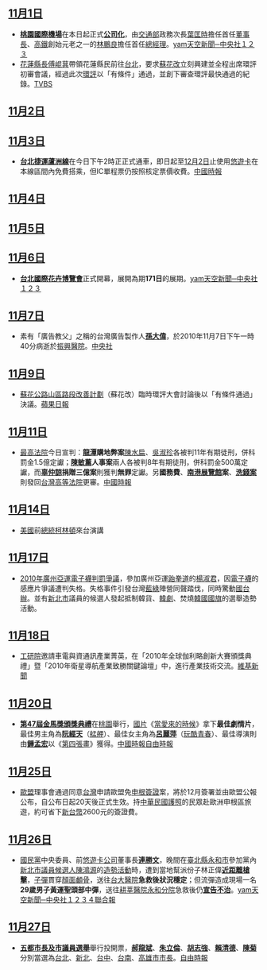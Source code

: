 {{vfd|[[Wikipedia:頁面存廢討論/記錄/2022/06/17#2022年6月臺灣|比較標準]]提刪|date=2022/06/18}}
<noinclude>{{MonthInTaiwan|2010|11}}</noinclude>

==[[11月1日|11月1日]]==
*'''[[臺灣桃園國際機場|桃園國際機場]]'''在本日起正式'''[[桃園國際機場公司|公司化]]'''，由[[中華民國交通部|交通部]]政務次長[[葉匡時|葉匡時]]擔任首任[[董事長|董事長]]、[[台灣高速鐵路|高鐵]]創始元老之一的[[林鵬良|林鵬良]]擔任首任[[總經理|總經理]]。[http://n.yam.com/cna/life/201011/20101101216184.html yam天空新聞─中央社１]{{Wayback|url=http://n.yam.com/cna/life/201011/20101101216184.html |date=20190822034642 }}[http://n.yam.com/cna/life/201011/20101101212500.html ２]{{Wayback|url=http://n.yam.com/cna/life/201011/20101101212500.html |date=20190822034607 }}[http://n.yam.com/rti/fn/201011/20101101212111.html ３]{{Wayback|url=http://n.yam.com/rti/fn/201011/20101101212111.html |date=20190822034606 }}
*[[花蓮縣縣長|花蓮縣長]][[傅崐萁|傅崐萁]]帶領花蓮縣民前往[[台北|台北]]，要求[[蘇花改|蘇花改]]立刻興建並全程出席環評初審會議，經過此次[[環評|環評]]以「有條件」通過，並創下審查環評最快通過的紀錄。[http://www.tvbs.com.tw/NEWS/NEWS_LIST.asp?no=yuhan081120101101192845 TVBS]{{Wayback|url=http://www.tvbs.com.tw/NEWS/NEWS_LIST.asp?no=yuhan081120101101192845 |date=20190214050147 }}
{{台灣加權股價指數|8379.75|Up|56.29|1261.50億}}

==[[11月2日|11月2日]]==
{{台灣加權股價指數|8344.76|Down|34.99|1146.60億}}

==[[11月3日|11月3日]]==
*'''[[台北捷運|台北捷運]][[台北捷運蘆洲線|蘆洲線]]'''在今日下午2時正正式通車，即日起至[[12月2日|12月2日]]止使用[[悠遊卡|悠遊卡]]在本線區間內免費搭乘，但IC單程票仍按照核定票價收費。[https://web.archive.org/web/20101106005151/http://news.chinatimes.com/focus/0%2C5243%2C50107129x112010110300501%2C00.html 中國時報]
{{台灣加權股價指數|8293.90|Down|50.86|1265.60億}}

==[[11月4日|11月4日]]==
{{台灣加權股價指數|8357.85|Up|63.95|981.75億}}

==[[11月5日|11月5日]]==
{{台灣加權股價指數|8449.34|Up|91.49|1542.69億}}

==[[11月6日|11月6日]]==
*'''[[2010年臺北國際花卉博覽會|台北國際花卉博覽會]]'''正式開幕，展開為期'''171日'''的展期。[http://n.yam.com/cna/life/201011/20101106414586.html yam天空新聞─中央社１]{{Wayback|url=http://n.yam.com/cna/life/201011/20101106414586.html |date=20190822034607 }}[http://n.yam.com/cna/life/201011/20101106414480.html ２]{{Wayback|url=http://n.yam.com/cna/life/201011/20101106414480.html |date=20190822034605 }}[http://n.yam.com/cna/life/201011/20101106420195.html ３]{{Wayback|url=http://n.yam.com/cna/life/201011/20101106420195.html |date=20190822034606 }}

==[[11月7日|11月7日]]==
*素有「廣告教父」之稱的台灣廣告製作人'''[[孫大偉|孫大偉]]'''，於2010年11月7日下午一時40分病逝於[[振興醫院|振興醫院]]。[https://web.archive.org/web/20160304121356/http://www.cna.com.tw/ShowNews/Detail.aspx?pNewsID=201011070080&pType0=aIPL&pTypeSel=0 中央社]

==[[11月9日|11月9日]]==
*[[蘇花公路改善計畫|蘇花公路山區路段改善計劃]]（蘇花改）臨時環評大會討論後以「有條件通過」決議。[https://web.archive.org/web/20101111151142/http://tw.nextmedia.com/applenews/article/art_id/32949749/IssueID/20101110 蘋果日報]

==[[11月11日|11月11日]]==
*[[最高法院|最高法院]]今日宣判：'''[[龍潭區_(桃園市)|龍潭]]購地弊案'''[[陳水扁|陳水扁]]、[[吳淑珍|吳淑珍]]各被判11年有期徒刑，併科罰金1.5億定讞；'''[[陳敏薰|陳敏薰]]人事案'''兩人各被判8年有期徒刑，併科罰金500萬定讞，而'''[[辜仲諒|辜仲諒]]捐贈三億案'''則獲判'''無罪'''定讞。另'''國務費'''、'''[[南港展覽館|南港展覽館]]案'''、'''[[陳水扁家庭密帳案|洗錢案]]'''則發回[[台灣高等法院|台灣高等法院]]更審。[https://web.archive.org/web/20101114114313/http://news.chinatimes.com/focus/0%2C5243%2C50107213x132010111101113%2C00.html 中國時報]

==[[11月14日|11月14日]]==
*[[美國|美國]]前[[總統|總統]][[比尔·克林顿|柯林頓]]來台演講

==[[11月17日|11月17日]]==
*[[2010年廣州亞運電子襪判罰爭議|2010年廣州亞運電子襪判罰爭議]]，參加廣州亞運[[跆拳道|跆拳道]]的[[楊淑君|楊淑君]]，因[[電子襪|電子襪]]的感應片爭議遭判失格。失格事件引發台灣[[泛藍|藍]][[泛綠|綠]]陣營同聲踏伐，同時驚動[[國務院台灣事務辦公室|國台辦]]。並有[[新北市|新北市]]議員的候選人發起抵制韓貨、[[韓國電視劇|韓劇]]、焚燒[[韓國國旗|韓國國旗]]的選舉造勢活動。{{台灣新聞|"楊淑君" "失格"|2010|11}}

==[[11月18日|11月18日]]==
*[[工研院|工研院]]邀請車電與資通訊產業菁英，在「2010年全球伽利略創新大賽頒獎典禮」暨「2010年衛星導航產業致勝關鍵論壇」中，進行產業技術交流。[http://zh.wikinews.org/wiki/%E5%B7%A5%E7%A0%94%E9%99%A2%EF%BC%9AWAVE/DSRC%E5%B8%B6%E5%8B%95%E8%BB%8A%E9%9B%BB%E7%94%A2%E6%A5%AD%E6%96%B0%E9%9D%A9%E5%91%BD_%E5%94%AF%E6%87%89%E7%94%A8%E4%BB%8D%E9%9C%80%E5%BB%A3%E6%B3%9B%E6%95%B4%E5%90%88 維基新聞]{{Wayback|url=http://zh.wikinews.org/wiki/%E5%B7%A5%E7%A0%94%E9%99%A2%EF%BC%9AWAVE/DSRC%E5%B8%B6%E5%8B%95%E8%BB%8A%E9%9B%BB%E7%94%A2%E6%A5%AD%E6%96%B0%E9%9D%A9%E5%91%BD_%E5%94%AF%E6%87%89%E7%94%A8%E4%BB%8D%E9%9C%80%E5%BB%A3%E6%B3%9B%E6%95%B4%E5%90%88 |date=20201027183529 }}

==[[11月20日|11月20日]]==
*'''[[第47屆金馬獎|第47屆金馬獎頒獎典禮]]'''在[[桃園市|桃園]]舉行，[[台灣電影|國片]]《[[當愛來的時候|當愛來的時候]]》拿下'''最佳劇情片'''，最佳男主角為'''[[阮經天|阮經天]]'''（[[艋舺_(電影)|艋舺]]）、最佳女主角為'''[[呂麗萍|呂麗萍]]'''（[[玩酷青春|玩酷青春]]）、最佳導演則由'''[[鍾孟宏|鍾孟宏]]'''以《[[第四張畫|第四張畫]]》獲得。[http://forums.chinatimes.com/showbiz/2010ghorse/main.htm 中國時報]{{Wayback|url=http://forums.chinatimes.com/showbiz/2010ghorse/main.htm |date=20181003080120 }}[https://web.archive.org/web/20120112033639/http://www.libertytimes.com.tw/2010/new/nov/21/today-t3.htm 自由時報]

==[[11月25日|11月25日]]==
*[[歐盟|歐盟]]理事會通過同意[[台灣|台灣]]申請歐盟免[[申根簽證|申根簽證]]案，將於12月簽署並由歐盟公報公布，自公布日起20天後正式生效。持[[中華民國護照|中華民國護照]]的民眾赴歐洲申根區旅遊，約可省下[[新台幣|新台幣]]2600元的簽證費。{{台灣新聞|"免申根簽證"|2010|11}}

==[[11月26日|11月26日]]==
*[[中國國民黨|國民黨]]中央委員、前[[悠遊卡公司|悠遊卡公司]]董事長'''[[連勝文|連勝文]]'''，晚間在[[新北市|臺北縣]][[永和區|永和市]]參加黨內[[新北市|新北市]][[2010年中華民國直轄市長暨市議員選舉|議員候選人]][[陳鴻源|陳鴻源]]的[[競選活動|造勢活動]]時，遭到當地幫派份子林正偉'''[[2010年永和槍擊事件|近距離槍擊]]'''，[[子彈|子彈]]貫穿[[顏面|顏面]][[顱骨|顱骨]]，送往[[國立臺灣大學醫學院附設醫院|台大醫院]]'''急救後狀況穩定'''；但流彈造成現場一名'''29歲男子黃運聖頭部中彈'''，送往[[天主教耕莘醫院|耕莘醫院永和分院]]急救後仍'''[[死亡|宣告不治]]'''。[http://n.yam.com/cna/society/201011/20101126227600.html yam天空新聞─中央社１]{{Wayback|url=http://n.yam.com/cna/society/201011/20101126227600.html |date=20190822034527 }}[http://n.yam.com/cna/society/201011/20101126227695.html ２]{{Wayback|url=http://n.yam.com/cna/society/201011/20101126227695.html |date=20101203002744 }}[http://n.yam.com/cna/politics/201011/20101126227684.html ３]{{Wayback|url=http://n.yam.com/cna/politics/201011/20101126227684.html |date=20101130090021 }}[http://n.yam.com/cna/politics/201011/20101126231291.html ４]{{Wayback|url=http://n.yam.com/cna/politics/201011/20101126231291.html |date=20190821112433 }}[http://udn.com/NEWS/NATIONAL/NATS3/5998736.shtml 聯合報]{{Wayback|url=http://udn.com/NEWS/NATIONAL/NATS3/5998736.shtml |date=20101129000704 }}

==[[11月27日|11月27日]]==
*'''[[2010年中華民國直轄市長暨市議員選舉|五都市長及市議員選舉]]'''舉行投開票，'''[[郝龍斌|郝龍斌]]'''、'''[[朱立倫|朱立倫]]'''、'''[[胡志強_(1948年)|胡志強]]'''、'''[[賴清德|賴清德]]'''、'''[[陳菊|陳菊]]'''分別當選為[[台北市市長|台北]]、[[新北市市長|新北]]、[[台中市市長|台中]]、[[台南市市長|台南]]、[[高雄|高雄市市長]]。[https://web.archive.org/web/20101130050401/http://www.libertytimes.com.tw/2010/new/nov/28/today-t1.htm 自由時報]

<noinclude>
{{Portal:台灣新聞動態/Footer}}
</noinclude>